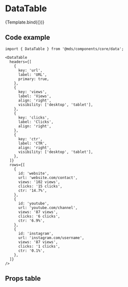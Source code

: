 
<Meta title="Components/core/data/DataTable" component={DataTable} />

# DataTable

<Description of={DataTable} />


<Canvas withToolbar>
  <Story
    name="Link pages"
    args={{
      headers: [
        {
          key: 'url',
          label: 'URL',
          primary: true,
        },
        {
          key: 'views',
          label: 'Views',
          align: 'right',
          visibility: ['desktop', 'tablet'],
        },
        {
          key: 'clicks',
          label: 'Clicks',
          align: 'right',
        },
        {
          key: 'ctr',
          label: 'CTR',
          align: 'right',
          visibility: ['desktop', 'tablet'],
        },
      ],
      rows: [
        {
          id: 'website',
          url: 'website.com/contact',
          views: '102 views',
          clicks: '15 clicks',
          ctr: '14.7%',
        },
        {
          id: 'youtube',
          url: 'youtube.com/channel',
          views: '87 views',
          clicks: '6 clicks',
          ctr: '6.9%',
        },
        {
          id: 'instagram',
          url: 'instagram.com/username',
          views: '87 views',
          clicks: '1 clicks',
          ctr: '0.1%',
        },
      ],
    }}
  >
    {Template.bind({})}
  </Story>
</Canvas>

## Code example

```tsx
import { DataTable } from '@mds/components/core/data';
```

```tsx
<DataTable
  headers={[
    {
      key: 'url',
      label: 'URL',
      primary: true,
    },
    {
      key: 'views',
      label: 'Views',
      align: 'right',
      visibility: ['desktop', 'tablet'],
    },
    {
      key: 'clicks',
      label: 'Clicks',
      align: 'right',
    },
    {
      key: 'ctr',
      label: 'CTR',
      align: 'right',
      visibility: ['desktop', 'tablet'],
    },
  ]}
  rows={[
    {
      id: 'website',
      url: 'website.com/contact',
      views: '102 views',
      clicks: '15 clicks',
      ctr: '14.7%',
    },
    {
      id: 'youtube',
      url: 'youtube.com/channel',
      views: '87 views',
      clicks: '6 clicks',
      ctr: '6.9%',
    },
    {
      id: 'instagram',
      url: 'instagram.com/username',
      views: '87 views',
      clicks: '1 clicks',
      ctr: '0.1%',
    },
  ]}
/>
```

## Props table

<ArgsTable of={DataTable} />
